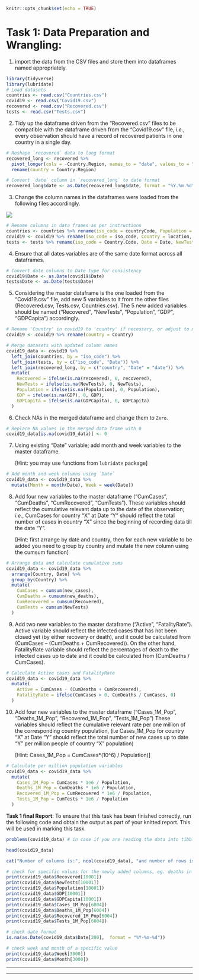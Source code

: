 
```{r setup, include=FALSE}
knitr::opts_chunk$set(echo = TRUE)
```
# Task 1: Data Preparation and Wrangling:

1.	import the data from the CSV files and store them into dataframes named appropriately. 

```{r}
library(tidyverse)
library(lubridate)
# Load datasets
countries <- read.csv("Countries.csv")
covid19 <- read.csv("Covid19.csv")
recovered <- read.csv("Recovered.csv")
tests <- read.csv("Tests.csv")

```


2.	Tidy up the dataframe driven from the “Recovered.csv” files to be compatible with the dataframe driven from the “Covid19.csv” file, _i.e._, every observation should have a record of recovered patients in one country in a single day. 


```{r}
# Reshape `recovered` data to long format
recovered_long <- recovered %>%
  pivot_longer(cols = -Country.Region, names_to = "date", values_to = "recovered") %>%
  rename(country = Country.Region)

# Convert `date` column in `recovered_long` to date format
recovered_long$date <- as.Date(recovered_long$date, format = "%Y.%m.%d")


```
3.	Change the column names in the dataframes were loaded from the following files accordingly.

![](datanames.png)


```{r}
# Rename columns in data frames as per instructions
countries <- countries %>% rename(iso_code = countryCode, Population = popData2018, GDP = GDP, GDPCapita = GDP.capita)
covid19 <- covid19 %>% rename(iso_code = iso_code, Country = location, Date = date)
tests <- tests %>% rename(iso_code = Country.Code, Date = Date, NewTests = New.Tests)


```

4.	Ensure that all dates variables are of the same date format across all dataframes. 

```{r}
# Convert date columns to Date type for consistency
covid19$Date <- as.Date(covid19$Date)
tests$Date <- as.Date(tests$Date)


```

5.	Considering the master dataframe is the one loaded from the “Covid19.csv” file, add new 5 variables to it from the other files (Recovered.csv, Tests.csv, Countries.csv). The 5 new added variables should be named (“Recovered”, “NewTests”, “Population”, “GDP”, “GDPCapita”) accordingly.


```{r}
# Rename 'Country' in covid19 to 'country' if necessary, or adjust to match the column in covid19
covid19 <- covid19 %>% rename(country = Country)

# Merge datasets with updated column names
covid19_data <- covid19 %>%
  left_join(countries, by = "iso_code") %>%
  left_join(tests, by = c("iso_code", "Date")) %>%
  left_join(recovered_long, by = c("country", "Date" = "date")) %>%
  mutate(
    Recovered = ifelse(is.na(recovered), 0, recovered),
    NewTests = ifelse(is.na(NewTests), 0, NewTests),
    Population = ifelse(is.na(Population), 0, Population),
    GDP = ifelse(is.na(GDP), 0, GDP),
    GDPCapita = ifelse(is.na(GDPCapita), 0, GDPCapita)
  )


```

6.	Check NAs in the merged dataframe and change them to `Zero`. 

```{r}
# Replace NA values in the merged data frame with 0
covid19_data[is.na(covid19_data)] <- 0


```

7.	Using existing “Date” variable; add month and week variables to the master dataframe. 
    
    [Hint: you may use functions from `lubridate` package]

```{r}
# Add month and week columns using `Date`
covid19_data <- covid19_data %>%
  mutate(Month = month(Date), Week = week(Date))


```

8. Add four new variables to the master dataframe (“CumCases”, “CumDeaths”, “CumRecovered”, “CumTests”). These variables should reflect the cumulative relevant data up to the date of the observation; _i.e._, CumCases for country “X” at Date “Y” should reflect the total number of cases in country “X” since the beginning of recording data till the date “Y”. 

    [Hint: first arrange by date and country, then for each new variable to be added you need to group by country and mutate the new column using the cumsum function]

```{r}
# Arrange data and calculate cumulative sums
covid19_data <- covid19_data %>%
  arrange(Country, Date) %>%
  group_by(Country) %>%
  mutate(
    CumCases = cumsum(new_cases),
    CumDeaths = cumsum(new_deaths),
    CumRecovered = cumsum(Recovered),
    CumTests = cumsum(NewTests)
  )


```

9. Add two new variables to the master dataframe (“Active”, “FatalityRate”). Active variable should reflect the infected cases that has not been closed yet (by either recovery or death), and it could be calculated from (CumCases – (CumDeaths + CumRecovered)). On the other hand, FatalityRate variable should reflect the percentages of death to the infected cases up to date and it could be calculated from (CumDeaths / CumCases). 

```{r}
# Calculate Active cases and FatalityRate
covid19_data <- covid19_data %>%
  mutate(
    Active = CumCases - (CumDeaths + CumRecovered),
    FatalityRate = ifelse(CumCases > 0, CumDeaths / CumCases, 0)
  )


```

10. Add four new variables to the master dataframe (“Cases_1M_Pop”, “Deaths_1M_Pop”, “Recovered_1M_Pop”, “Tests_1M_Pop”) These variables should reflect the cumulative relevant rate per one million of the corresponding country population, (i.e Cases_1M_Pop for country “X” at Date “Y” should reflect the total number of new cases up to date “Y” per million people of country “X” population)

    [Hint: Cases_1M_Pop = CumCases*(10^6) / Population)]

```{r}
# Calculate per million population variables
covid19_data <- covid19_data %>%
  mutate(
    Cases_1M_Pop = CumCases * 1e6 / Population,
    Deaths_1M_Pop = CumDeaths * 1e6 / Population,
    Recovered_1M_Pop = CumRecovered * 1e6 / Population,
    Tests_1M_Pop = CumTests * 1e6 / Population
  )


```

**Task 1 final Report**: To ensure that this task has been finished correctly, run the following code and obtain the output as part of your knitted report. This will be used in marking this task.  

```{r}

problems(covid19_data) # in case if you are reading the data into tibbles

head(covid19_data)

cat("Number of columns is:", ncol(covid19_data), "and number of rows is:", nrow(covid19_data), "\n")

# check for specific values for the newly added columns, eg. deaths in a specific day
print(covid19_data$Recovered[10001])
print(covid19_data$NewTests[10001])
print(covid19_data$Population[10001])
print(covid19_data$GDP[10001])
print(covid19_data$GDPCapita[10001])
print(covid19_data$Cases_1M_Pop[6004])
print(covid19_data$Deaths_1M_Pop[6004])
print(covid19_data$Recovered_1M_Pop[6004])
print(covid19_data$Tests_1M_Pop[6004])

# check date format
is.na(as.Date(covid19_data$Date[200],  format = "%Y-%m-%d"))

# check week and month of a specific value
print(covid19_data$Week[3000])
print(covid19_data$Month[3000])

```

----

*** 
